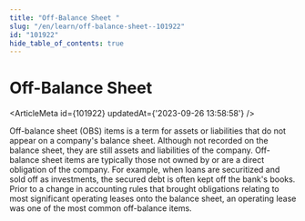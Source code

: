 ```yaml
---
title: "Off-Balance Sheet "
slug: "/en/learn/off-balance-sheet--101922"
id: "101922"
hide_table_of_contents: true
---
```



# Off-Balance Sheet 

<ArticleMeta id={101922} updatedAt={'2023-09-26 13:58:58'} />
<div className='border-solid border-b border-t-0 my-4 border-[var(--ifm-color-gray-300)]' />

Off-balance sheet (OBS) items is a term for assets or liabilities that do not appear on a company's balance sheet. Although not recorded on the balance sheet, they are still assets and liabilities of the company. Off-balance sheet items are typically those not owned by or are a direct obligation of the company. For example, when loans are securitized and sold off as investments, the secured debt is often kept off the bank's books. Prior to a change in accounting rules that brought obligations relating to most significant operating leases onto the balance sheet, an operating lease was one of the most common off-balance items.
